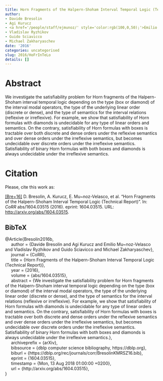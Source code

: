 ```yaml
---
title: Horn Fragments of the Halpern-Shoham Interval Temporal Logic (Technical Report)
author:
- Davide Bresolin
- Agi Kurucz
- <a href='/people/staff/ejmunoz/' style='color:rgb(100,0,50);'>Emilio Muñoz Velasco</a>
- Vladislav Ryzhikov
- Guido Sciavicco
- Michael Zakharyaschev
date: '2016'
categories: uncategorised
slug: 2016/HoFrInTeLo
details: []
---
```




# Abstract


We investigate the satisfiability problem for Horn fragments of the Halpern-Shoham interval temporal logic depending on the type (box or diamond) of the interval modal operators, the type of the underlying linear order (discrete or dense), and the type of semantics for the interval relations (reflexive or irreflexive). For example, we show that satisfiability of Horn formulas with diamonds is undecidable for any type of linear orders and semantics. On the contrary, satisfiability of Horn formulas with boxes is tractable over both discrete and dense orders under the reflexive semantics and over dense orders under the irreflexive semantics, but becomes undecidable over discrete orders under the irreflexive semantics. Satisfiability of binary Horn formulas with both boxes and diamonds is always undecidable under the irreflexive semantics.








# Citation
Please, cite this work as:


<a name=bib-Bresolin2016b></a>[[Bre+16]](#cite-Bresolin2016b) D. Bresolin, A. Kurucz, E. Mu~noz-Velasco, et al. “Horn Fragments of the Halpern-Shoham Interval Temporal Logic (Technical Report)”. In: _CoRR_ abs/1604.03515 (2016). eprint: 1604.03515. URL: [http://arxiv.org/abs/1604.03515](http://arxiv.org/abs/1604.03515).

::: {.callout-note appearance="minimal" collapse=true}

## BibTeX

@Article{Bresolin2016b,<br>&nbsp;&nbsp;&nbsp;&nbsp;  author = {Davide Bresolin and Agi Kurucz and Emilio Mu~noz-Velasco and Vladislav Ryzhikov and Guido Sciavicco and Michael Zakharyaschev},<br>&nbsp;&nbsp;&nbsp;&nbsp;  journal = {CoRR},<br>&nbsp;&nbsp;&nbsp;&nbsp;  title = {Horn Fragments of the Halpern-Shoham Interval Temporal Logic (Technical Report)},<br>&nbsp;&nbsp;&nbsp;&nbsp;  year = {2016},<br>&nbsp;&nbsp;&nbsp;&nbsp;  volume = {abs/1604.03515},<br>&nbsp;&nbsp;&nbsp;&nbsp;  abstract = {We investigate the satisfiability problem for Horn fragments of the Halpern-Shoham interval temporal logic depending on the type (box or diamond) of the interval modal operators, the type of the underlying linear order (discrete or dense), and the type of semantics for the interval relations (reflexive or irreflexive). For example, we show that satisfiability of Horn formulas with diamonds is undecidable for any type of linear orders and semantics. On the contrary, satisfiability of Horn formulas with boxes is tractable over both discrete and dense orders under the reflexive semantics and over dense orders under the irreflexive semantics, but becomes undecidable over discrete orders under the irreflexive semantics. Satisfiability of binary Horn formulas with both boxes and diamonds is always undecidable under the irreflexive semantics.},<br>&nbsp;&nbsp;&nbsp;&nbsp;  archiveprefix = {arXiv},<br>&nbsp;&nbsp;&nbsp;&nbsp;  bibsource = {dblp computer science bibliography, https://dblp.org},<br>&nbsp;&nbsp;&nbsp;&nbsp;  biburl = {https://dblp.org/rec/journals/corr/BresolinKMRSZ16.bib},<br>&nbsp;&nbsp;&nbsp;&nbsp;  eprint = {1604.03515},<br>&nbsp;&nbsp;&nbsp;&nbsp;  timestamp = {Mon, 13 Aug 2018 01:00:00 +0200},<br>&nbsp;&nbsp;&nbsp;&nbsp;  url = {http://arxiv.org/abs/1604.03515},<br>}

:::








